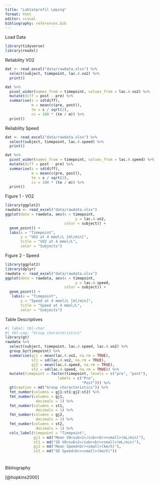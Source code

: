 ```yaml
---
title: "Laktatprofil Løping"
format: html
editor: visual
bibliography: references.bib
---
```


Load Data

```r
library(tidyverse)
library(readxl)
```

Reliability VO2

```r
dat <- read_excel("data/rawdata.xlsx") %>%
  select(subject, timepoint, lac.4.vo2) %>%
  print()

dat %>%
  pivot_wider(names_from = timepoint, values_from = lac.4.vo2) %>%
  mutate(diff = post - pre) %>%
  summarise(s = sd(diff),
            m = mean(c(pre, post)),
            te = s / sqrt(2),
            cv = 100 * (te / m)) %>%
  print()
```

Reliability Speed

```r
dat <- read_excel("data/rawdata.xlsx") %>%
  select(subject, timepoint, lac.4.speed) %>%
  print()

dat %>%
  pivot_wider(names_from = timepoint, values_from = lac.4.speed) %>%
  mutate(diff = post - pre) %>%
  summarise(s = sd(diff),
            m = mean(c(pre, post)),
            te = s / sqrt(2),
            cv = 100 * (te / m)) %>%
  print()
```

Figure 1 - VO2

```r
library(ggplot2)
rawdata <- read_excel("data/rawdata.xlsx")
ggplot(data = rawdata, aes(x = timepoint, 
                                y = lac.4.vo2,
                           color = subject)) +
  geom_point() +
  labs(x = "Timepoint", 
       y = "VO2 at 4 mmol/L [ml/min]", 
       title = "VO2 at 4 mmol/L",
       color = "Subjects")
```

Figure 2 - Speed

```r
library(ggplot2)
library(dplyr)
rawdata <- read_excel("data/rawdata.xlsx")
ggplot(data = rawdata, aes(x = timepoint, 
                                y = lac.4.speed,
                           color = subject)) +
  geom_point() +
   labs(x = "Timepoint", 
       y = "Speed at 4 mmol/L [ml/min]", 
       title = "Speed at 4 mmol/L",
       color = "Subjects")

```

Table Descriptives

```r
#| label: tbl-char
#| tbl-cap: "Group characteristics"
library(gt)
rawdata %>%
  select(subject, timepoint, lac.4.speed, lac.4.vo2) %>%
  group_by(timepoint) %>%
  summarise(gj1 = mean(lac.4.vo2, na.rm = TRUE),
            st1 = sd(lac.4.vo2, na.rm = TRUE),
            gj2 = mean(lac.4.speed, na.rm = TRUE),
            st2 = sd(lac.4.speed, na.rm = TRUE)) %>%
  mutate(timepoint = factor(timepoint, levels = c("pre", "post"),
                        labels = c("Pre",
                                   "Post"))) %>%
  gt(caption = md("Group characteristics")) %>%
  fmt_number(columns = gj1:st1:gj2:st2) %>%
  fmt_number(columns = gj1,
              decimals = 1) %>%
  fmt_number(columns = st1,
              decimals = 1) %>%
  fmt_number(columns = gj2,
              decimals = 1) %>%
  fmt_number(columns = st2,
              decimals = 1) %>%
  cols_label(timepoint = "Timepoint",
             gj1 = md("Mean VO<sub>2</sub><br><small>(mL/min)"),
             st1 = md("SD VO<sub>2</sub><br><small>(mL/min)"),
             gj2 = md("Mean Speed<br><small>(km/h)"),
             st2 = md("SD Speed<br><small>(km/h)"))
  
```

### 

Bibliography

[@hopkins2000]
